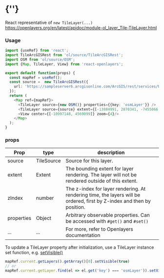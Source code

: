  
<Meta of={TileStories} />
 
# {'<TileLayer />'}
 
React representative of `new TileLayer(...)`
https://openlayers.org/en/latest/apidoc/module-ol_layer_Tile-TileLayer.html
<Story of={TileStories.Primary} />

### Usage
```typescript
import {useRef} from 'react';
import TileArcGISRest from 'ol/source/TileArcGISRest';
import OSM from 'ol/source/OSM';
import {Map, TileLayer, View} from 'react-openlayers';

export default function(props) {
  const mapRef = useRef();
  const source =  new TileArcGISRest({
    url: 'https://sampleserver6.arcgisonline.com/ArcGIS/rest/services/USA/MapServer',
  });
  return (
    <Map ref={mapRef}>
      <TileLayer source={new OSM()} properties={{key: 'osmLayer'}} />
      <TileLayer source={source} extent={[-13884991, 2870341, -7455066, 6338219]} properties={{key: 'myLayer'}}/>
      <View center={[-10997148, 4569099]} zoom={4}/>
    </Map>
  );
}
```

### props

| Prop   | type        | description |
| ------ | ----------- | ------------|
| source | TileSource  | Source for this layer. | 
| extent | Extent      | The bounding extent for layer rendering. The layer will not be rendered outside of this extent. |
| zIndex | number      | The z-index for layer rendering. At rendering time, the layers will be ordered, first by Z-index and then by position. |
| properties | Object  | Arbitrary observable properties. Can be accessed with `#get()` and `#set()` |
| ...    | ...         | For more, refer to Openlayers documentation |

To update a TileLayer property after initialization, use a TileLayer instance set function,
e.g. [setVisible()](https://openlayers.org/en/latest/apidoc/module-ol_layer_Tile-TileLayer.html#setVisible)
```javascript
mapRef.current.getLayers().getArray()[0].setVisible(true)
// or
mapRef.current.getLayer.find(el => el.get('key') === 'osmLayer')).setVisible(true);
```